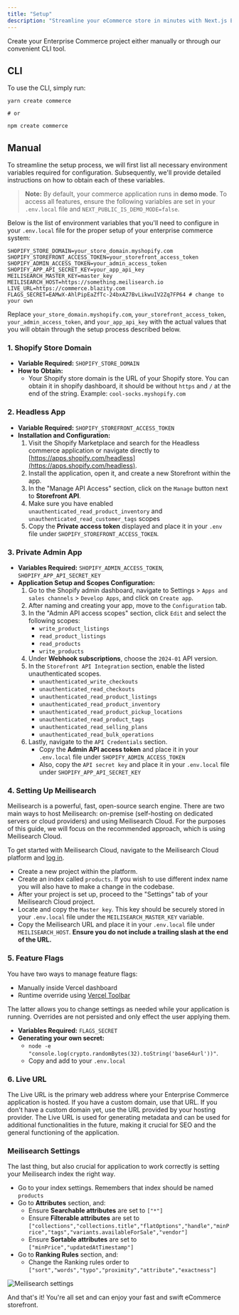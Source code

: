 ```yaml
---
title: "Setup"
description: "Streamline your eCommerce store in minutes with Next.js Enterprise Commerce"
---
```


Create your Enterprise Commerce project either manually or through our convenient CLI tool.

## CLI

To use the CLI, simply run:

```shell
yarn create commerce

# or

npm create commerce
```

## Manual

To streamline the setup process, we will first list all necessary environment variables required for configuration. Subsequently, we'll provide detailed instructions on how to obtain each of these variables.

> **Note:** By default, your commerce application runs in **demo mode**. To access all features, ensure the following variables are set in your `.env.local` file and `NEXT_PUBLIC_IS_DEMO_MODE=false`.

Below is the list of environment variables that you'll need to configure in your `.env.local` file for the proper setup of your enterprise commerce system:

```plaintext
SHOPIFY_STORE_DOMAIN=your_store_domain.myshopify.com
SHOPIFY_STOREFRONT_ACCESS_TOKEN=your_storefront_access_token
SHOPIFY_ADMIN_ACCESS_TOKEN=your_admin_access_token
SHOPIFY_APP_API_SECRET_KEY=your_app_api_key
MEILISEARCH_MASTER_KEY=master_key
MEILISEARCH_HOST=https://something.meilisearch.io
LIVE_URL=https://commerce.blazity.com
FLAGS_SECRET=EAMwX-AhlPipEaZfTc-24bxAZ7BvLikwuIV2Zq7FP64 # change to your own
```


Replace `your_store_domain.myshopify.com`, `your_storefront_access_token`, `your_admin_access_token`, and `your_app_api_key` with the actual values that you will obtain through the setup process described below.

### 1. Shopify Store Domain

- **Variable Required:** `SHOPIFY_STORE_DOMAIN`
- **How to Obtain:**
  - Your Shopify store domain is the URL of your Shopify store. You can obtain it in shopify dashboard, it should be without `https` and `/` at the end of the string. Example: `cool-socks.myshopify.com`

### 2. Headless App

- **Variable Required:** `SHOPIFY_STOREFRONT_ACCESS_TOKEN`
- **Installation and Configuration:**
  1. Visit the Shopify Marketplace and search for the Headless commerce application or navigate directly to [https://apps.shopify.com/headless](https://apps.shopify.com/headless).
  2. Install the application, open it, and create a new Storefront within the app.
  3. In the "Manage API Access" section, click on the `Manage` button next to **Storefront API**.
  4. Make sure you have enabled `unauthenticated_read_product_inventory` and `unauthenticated_read_customer_tags` scopes
  5. Copy the **Private access token** displayed and place it in your `.env` file under `SHOPIFY_STOREFRONT_ACCESS_TOKEN`.

### 3. Private Admin App

- **Variables Required:** `SHOPIFY_ADMIN_ACCESS_TOKEN`, `SHOPIFY_APP_API_SECRET_KEY`
- **Application Setup and Scopes Configuration:**
  1. Go to the Shopify admin dashboard, navigate to Settings > `Apps and sales channels` > `Develop Apps`, and click on `Create app`.
  2. After naming and creating your app, move to the `Configuration` tab.
  3. In the "Admin API access scopes" section, click `Edit` and select the following scopes:
     - `write_product_listings`
     - `read_product_listings`
     - `read_products`
     - `write_products`
  4. Under **Webhook subscriptions**, choose the `2024-01` API version.
  5. In the `Storefront API Integration` section, enable the listed unauthenticated scopes.
     - `unauthenticated_write_checkouts`
     - `unauthenticated_read_checkouts`
     - `unauthenticated_read_product_listings`
     - `unauthenticated_read_product_inventory`
     - `unauthenticated_read_product_pickup_locations`
     - `unauthenticated_read_product_tags`
     - `unauthenticated_read_selling_plans`
     - `unauthenticated_read_bulk_operations`
  6. Lastly, navigate to the `API Credentials` section.
     - Copy the **Admin API access token** and place it in your `.env.local` file under `SHOPIFY_ADMIN_ACCESS_TOKEN`
     - Also, copy the `API secret key` and place it in your `.env.local` file under `SHOPIFY_APP_API_SECRET_KEY`

### 4. Setting Up Meilisearch

Meilisearch is a powerful, fast, open-source search engine. There are two main ways to host Meilisearch: on-premise (self-hosting on dedicated servers or cloud providers) and using Meilisearch Cloud. For the purposes of this guide, we will focus on the recommended approach, which is using Meilisearch Cloud.

To get started with Meilisearch Cloud, navigate to the Meilisearch Cloud platform and [log in](https://cloud.meilisearch.com/).

- Create a new project within the platform.
- Create an index called `products`. If you wish to use different index name you will also have to make a change in the codebase.
- After your project is set up, proceed to the "Settings" tab of your Meilisearch Cloud project.
- Locate and copy the `Master key`. This key should be securely stored in your `.env.local` file under the `MEILISEARCH_MASTER_KEY` variable.
- Copy the Meilisearch URL and place it in your `.env.local` file under `MEILISEARCH_HOST`. **Ensure you do not include a trailing slash at the end of the URL.**

### 5. Feature Flags

You have two ways to manage feature flags:

- Manually inside Vercel dashboard
- Runtime override using [Vercel Toolbar](https://vercel.com/docs/workflow-collaboration/vercel-toolbar) 

The latter allows you to change settings as needed while your application is running. Overrides are not persisted and only effect the user applying them.

- **Variables Required:** `FLAGS_SECRET`
- **Generating your own secret:**
    - `node -e "console.log(crypto.randomBytes(32).toString('base64url'))"`.
    - Copy and add to your `.env.local`

### 6. Live URL

The Live URL is the primary web address where your Enterprise Commerce application is hosted. If you have a custom domain, use that URL. If you don't have a custom domain yet, use the URL provided by your hosting provider. The Live URL is used for generating metadata and can be used for additional functionalities in the future, making it crucial for SEO and the general functioning of the application.

### Meilisearch Settings

The last thing, but also crucial for application to work correctly is setting your Meilisearch index the right way.

- Go to your index settings. Remembers that index should be named `products`
- Go to **Attributes** section, and:
  - Ensure **Searchable attributes** are set to `["*"]`
  - Ensure **Filterable attributes** are set to `["collections","collections.title","flatOptions","handle","minPrice","tags","variants.availableForSale","vendor"]`
  - Ensure **Sortable attributes** are set to `["minPrice","updatedAtTimestamp"]`
- Go to **Ranking Rules** section, and:
  - Change the Ranking rules order to `["sort","words","typo","proximity","attribute","exactness"]`

<Frame>
  <img className="block" src="/images/meilisearch-settings.png" alt="Meilisearch settings" />
</Frame>

And that's it! You're all set and can enjoy your fast and swift eCommerce storefront.
